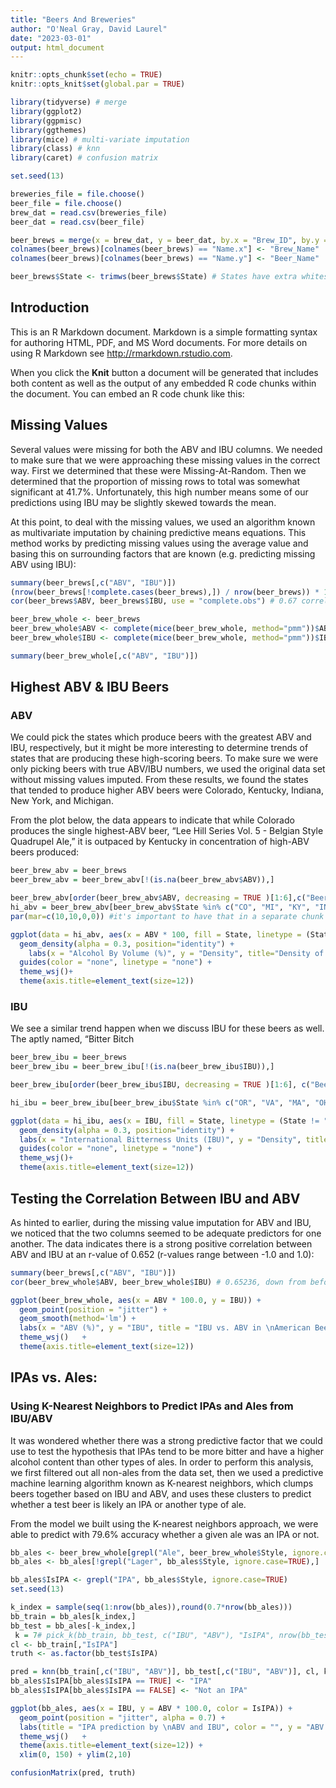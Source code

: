 ```yaml
---
title: "Beers And Breweries"
author: "O'Neal Gray, David Laurel"
date: "2023-03-01"
output: html_document
---
```


```r
knitr::opts_chunk$set(echo = TRUE)
knitr::opts_knit$set(global.par = TRUE)

library(tidyverse) # merge
library(ggplot2)
library(ggpmisc)
library(ggthemes)
library(mice) # multi-variate imputation
library(class) # knn
library(caret) # confusion matrix

set.seed(13)

breweries_file = file.choose()
beer_file = file.choose()
brew_dat = read.csv(breweries_file)
beer_dat = read.csv(beer_file)

beer_brews = merge(x = brew_dat, y = beer_dat, by.x = "Brew_ID", by.y = "Brewery_id")
colnames(beer_brews)[colnames(beer_brews) == "Name.x"] <- "Brew_Name"
colnames(beer_brews)[colnames(beer_brews) == "Name.y"] <- "Beer_Name"

beer_brews$State <- trimws(beer_brews$State) # States have extra whitespace, unnecessary

```


## Introduction

This is an R Markdown document. Markdown is a simple formatting syntax for authoring HTML, PDF, and MS Word documents. For more details on using R Markdown see <http://rmarkdown.rstudio.com>.

When you click the **Knit** button a document will be generated that includes both content as well as the output of any embedded R code chunks within the document. You can embed an R code chunk like this:

## Missing Values
Several values were missing for both the ABV and IBU columns. We needed to make sure that we were approaching these missing values in the correct way. First we determined that these were Missing-At-Random. Then we determined that the proportion of missing rows to total was somewhat significant at 41.7%. Unfortunately, this high number means some of our predictions using IBU may be slightly skewed towards the mean.

At this point, to deal with the missing values, we used an algorithm known as multivariate imputation by chaining predictive means equations. This method works by predicting missing values using the average value and basing this on surrounding factors that are known (e.g. predicting missing ABV using IBU):
```r
summary(beer_brews[,c("ABV", "IBU")])
(nrow(beer_brews[!complete.cases(beer_brews),]) / nrow(beer_brews)) * 100.0 # percentage of rows that are missing from the data
cor(beer_brews$ABV, beer_brews$IBU, use = "complete.obs") # 0.67 correlation between ABV and IBU, good predictor for multi-imputation, "mice"
```

```r
beer_brew_whole <- beer_brews
beer_brew_whole$ABV <- complete(mice(beer_brew_whole, method="pmm"))$ABV # Use predictive mean imputation for now, fill in just ABV rows (fewer) before IBU
beer_brew_whole$IBU <- complete(mice(beer_brew_whole, method="pmm"))$IBU 
```

```r
summary(beer_brew_whole[,c("ABV", "IBU")])
```


## Highest ABV & IBU Beers
### ABV
We could pick the states which produce beers with the greatest ABV and IBU, respectively, but it might be more interesting to determine trends of states that are producing these high-scoring beers. To make sure we were only picking beers with true ABV/IBU numbers, we used the original data set without missing values imputed. From these results, we found the states that tended to produce higher ABV beers were Colorado, Kentucky, Indiana, New York, and Michigan.

From the plot below, the data appears to indicate that while Colorado produces the single highest-ABV beer, "Lee Hill Series Vol. 5 - Belgian Style Quadrupel Ale," it is outpaced by Kentucky in concentration of high-ABV beers produced:
```r
beer_brew_abv = beer_brews
beer_brew_abv = beer_brew_abv[!(is.na(beer_brew_abv$ABV)),]
```

```r
beer_brew_abv[order(beer_brew_abv$ABV, decreasing = TRUE )[1:6],c("Beer_Name",  "State", "ABV")] 
hi_abv = beer_brew_abv[beer_brew_abv$State %in% c("CO", "MI", "KY", "IN", "NY"),]
par(mar=c(10,10,0,0)) #it's important to have that in a separate chunk

ggplot(data = hi_abv, aes(x = ABV * 100, fill = State, linetype = (State != "CO"), color = (State != "CO"))) +
  geom_density(alpha = 0.3, position="identity") +
    labs(x = "Alcohol By Volume (%)", y = "Density", title="Density of High-ABV \nBeers by State") +
  guides(color = "none", linetype = "none") +
  theme_wsj()+
  theme(axis.title=element_text(size=12))
```


### IBU
We see a similar trend happen when we discuss IBU for these beers as well. The aptly named, "Bitter Bitch 
```r
beer_brew_ibu = beer_brews
beer_brew_ibu = beer_brew_ibu[!(is.na(beer_brew_ibu$IBU)),]
```

```r
beer_brew_ibu[order(beer_brew_ibu$IBU, decreasing = TRUE )[1:6], c("Beer_Name",  "State", "IBU")]

hi_ibu = beer_brew_ibu[beer_brew_ibu$State %in% c("OR", "VA", "MA", "OH", "MN"),]

ggplot(data = hi_ibu, aes(x = IBU, fill = State, linetype = (State != "OR"), color = (State != "OR"))) +
  geom_density(alpha = 0.3, position="identity") +
  labs(x = "International Bitterness Units (IBU)", y = "Density", title="Density of High-IBU \nBeers by State") +
  guides(color = "none", linetype = "none") +
  theme_wsj()+
  theme(axis.title=element_text(size=12))

```


## Testing the Correlation Between IBU and ABV
As hinted to earlier, during the missing value imputation for ABV and IBU, we noticed that the two columns seemed to be adequate predictors for one another. The data indicates there is a strong positive correlation between ABV and IBU at an r-value of 0.652 (r-values range between -1.0 and 1.0):
```r
summary(beer_brews[,c("ABV", "IBU")])
cor(beer_brew_whole$ABV, beer_brew_whole$IBU) # 0.65236, down from before values were imputed

ggplot(beer_brew_whole, aes(x = ABV * 100.0, y = IBU)) +
  geom_point(position = "jitter") +
  geom_smooth(method='lm') +
  labs(x = "ABV (%)", y = "IBU", title = "IBU vs. ABV in \nAmerican Beers", subtitle = "Correlation = 0.652" ) +
  theme_wsj()   +
  theme(axis.title=element_text(size=12))
```


## IPAs vs. Ales:
### Using K-Nearest Neighbors to Predict IPAs and Ales from IBU/ABV
It was wondered whether there was a strong predictive factor that we could use to test the hypothesis that IPAs tend to be more bitter and have a higher alcohol content than other types of ales. In order to perform this analysis, we first filtered out all non-ales from the data set, then we used a predictive machine learning algorithm known as K-nearest neighbors, which clumps beers together based on IBU and ABV, and uses these clusters to predict whether a test beer is likely an IPA or another type of ale. 

From the model we built using the K-nearest neighbors approach, we were able to predict with 79.6% accuracy whether a given ale was an IPA or not.
```r
bb_ales <- beer_brew_whole[grepl("Ale", beer_brew_whole$Style, ignore.case = TRUE) | grepl("IPA", beer_brew_whole$Style, ignore.case=TRUE), ]
bb_ales <- bb_ales[!grepl("Lager", bb_ales$Style, ignore.case=TRUE),]

bb_ales$IsIPA <- grepl("IPA", bb_ales$Style, ignore.case=TRUE)
set.seed(13)

k_index = sample(seq(1:nrow(bb_ales)),round(0.7*nrow(bb_ales)))
bb_train = bb_ales[k_index,]
bb_test = bb_ales[-k_index,]
 k = 7# pick_k(bb_train, bb_test, c("IBU", "ABV"), "IsIPA", nrow(bb_test)) # __7__
cl <- bb_train[,"IsIPA"]
truth <- as.factor(bb_test$IsIPA)

pred = knn(bb_train[,c("IBU", "ABV")], bb_test[,c("IBU", "ABV")], cl, k)
bb_ales$IsIPA[bb_ales$IsIPA == TRUE] <- "IPA" 
bb_ales$IsIPA[bb_ales$IsIPA == FALSE] <- "Not an IPA" 
```

```r
ggplot(bb_ales, aes(x = IBU, y = ABV * 100.0, color = IsIPA)) +
  geom_point(position = "jitter", alpha = 0.7) +
  labs(title = "IPA prediction by \nABV and IBU", color = "", y = "ABV (%)") +
  theme_wsj()   +
  theme(axis.title=element_text(size=12)) +
  xlim(0, 150) + ylim(2,10)

confusionMatrix(pred, truth)
```
